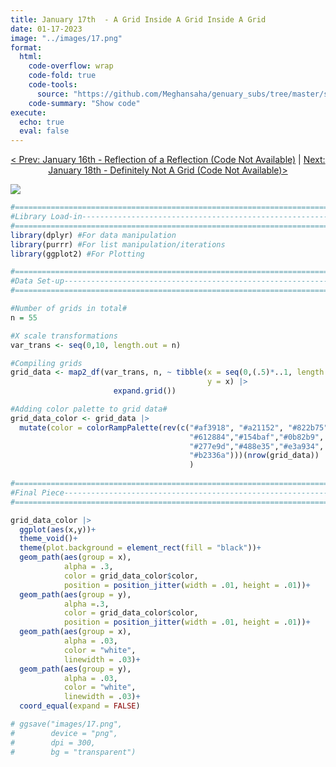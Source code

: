 ```yaml
---
title: January 17th  - A Grid Inside A Grid Inside A Grid
date: 01-17-2023
image: "../images/17.png"
format:
  html:
    code-overflow: wrap
    code-fold: true
    code-tools:
      source: "https://github.com/Meghansaha/genuary_subs/tree/master/submissions/scripts/17_grid_inside_grid.R"
    code-summary: "Show code"
execute:
  echo: true
  eval: false
---
```


<center>[\< Prev: January 16th - Reflection of a Reflection (Code Not Available)](day_16.qmd) \| [Next: January 18th - Definitely Not A Grid (Code Not Available)\>](day_18.qmd)</center>

![](/images/17.png){fig-alt="A generative art piece of a small square grid of rainbow colored lines that has been blown up and layered over each other multiple times on a black background. The lines appear to be a bit distorted." fig-align="center"}

```r

#=============================================================================#
#Library Load-in---------------------------------------------------------------
#=============================================================================#
library(dplyr) #For data manipulation
library(purrr) #For list manipulation/iterations
library(ggplot2) #For Plotting

#=============================================================================#
#Data Set-up-------------------------------------------------------------------
#=============================================================================#

#Number of grids in total#
n = 55

#X scale transformations
var_trans <- seq(0,10, length.out = n)

#Compiling grids
grid_data <- map2_df(var_trans, n, ~ tibble(x = seq(0,(.5)*..1, length.out = ..2),
                                            y = x) |> 
                       expand.grid())

#Adding color palette to grid data#
grid_data_color <- grid_data |>
  mutate(color = colorRampPalette(rev(c("#af3918", "#a21152", "#822b75",
                                        "#612884","#154baf","#0b82b9", 
                                        "#277e9d","#488e35","#e3a934",
                                        "#b2336a")))(nrow(grid_data))
                                        )
                                             
#=============================================================================#
#Final Piece-------------------------------------------------------------------
#=============================================================================#

grid_data_color |>
  ggplot(aes(x,y))+
  theme_void()+
  theme(plot.background = element_rect(fill = "black"))+
  geom_path(aes(group = x), 
            alpha = .3, 
            color = grid_data_color$color, 
            position = position_jitter(width = .01, height = .01))+
  geom_path(aes(group = y), 
            alpha =.3, 
            color = grid_data_color$color, 
            position = position_jitter(width = .01, height = .01))+
  geom_path(aes(group = x), 
            alpha = .03, 
            color = "white", 
            linewidth = .03)+
  geom_path(aes(group = y), 
            alpha = .03, 
            color = "white", 
            linewidth = .03)+
  coord_equal(expand = FALSE)

# ggsave("images/17.png",
#        device = "png",
#        dpi = 300,
#        bg = "transparent")
```
